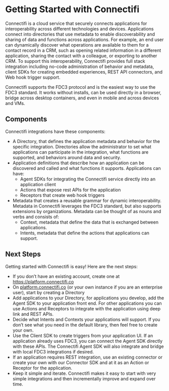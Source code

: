 # Getting Started with Connectifi

Connectifi is a cloud service that securely connects applications for interoperability across different technologies and devices. Applications connect into directories that use metadata to enable discoverability and sharing of data and functions across applications.  For example, an end user can dynamically discover what operations are available to them for a contact record in a CRM, such as opening related information in a different application, sharing the contact with a colleague, or exporting to another CRM.  To support this interoperability, Connectifi provides full stack integration including no-code administration of behavior and metadata, client SDKs for creating embedded experiences, REST API connectors, and Web hook trigger support.

Connectifi supports the FDC3 protocol and is the easiest way to use the FDC3 standard.   It works without installs, can be used directly in a browser, bridge across desktop containers, and even in mobile and across devices and VMs.

## Components
Connectifi integrations have these components:
* A Directory, that defines the application metadata and behavior for the specific integration.  Directories allow the administrator to set what applications can participate in the integration, what functions are supported, and behaviors around data and security.
* Application definitions that describe how an application can be discovered and called and what functions it supports.  Applications can have:
    * Agent SDKs for integrating the Connectifi service directly into an application client
    * Actions that expose rest APIs for the application
    * Receptors that create web hook triggers
* Metadata that creates a reusable grammar for dynamic interoperability.  Metadata in Connectifi leverages the FDC3 standard, but also supports extensions by organizations.  Metadata can be thought of as nouns and verbs and consists of:
    * Context, metadata that define the data that is exchanged between applications.
    * Intents, metadata that define the actions that applications can support.

## Next Steps

Getting started with Connectifi is easy!  Here are the next steps:

* If you don’t have an existing account, create one at https://platform.connectifi.co
* On [platform.connectifi.co](http://platform.connectifi.co) (or your own instance if you are an enterprise user), start by creating a Directory
* Add applications to your Directory, for applications you develop, add the Agent SDK to your application front end.  For other applications you can use Actions and Receptors to integrate with the application using deep link and REST APIs.
* Decide what Intents and Contexts your applications will support.  If you don’t see what you need in the default library, then feel free to create your own.
* Use the Client SDK to create triggers from your application UI.  If an application already uses FDC3, you can connect the Agent SDK directly with these APIs.  The Connectifi Agent SDK will also integrate and bridge with local FDC3 integrations if desired.
* If an application requires REST integration, use an existing connector or create your own with our Connector SDK and at it as an Action or Receptor for the application.
* Keep it simple and iterate.  Connectifi makes it easy to start with very simple integrations and then incrementally improve and expand over time.
